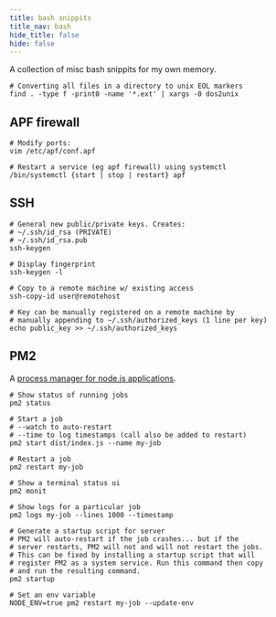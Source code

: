 ```yaml
---
title: bash snippits
title_nav: bash
hide_title: false
hide: false
---
```


A collection of misc bash snippits for my own memory.

```shell
# Converting all files in a directory to unix EOL markers
find . -type f -print0 -name '*.ext' | xargs -0 dos2unix
```

## APF firewall
```shell
# Modify ports:
vim /etc/apf/conf.apf

# Restart a service (eg apf firewall) using systemctl
/bin/systemctl {start | stop | restart} apf
```

## SSH

```shell
# General new public/private keys. Creates:
# ~/.ssh/id_rsa (PRIVATE)
# ~/.ssh/id_rsa.pub
ssh-keygen

# Display fingerprint
ssh-keygen -l

# Copy to a remote machine w/ existing access
ssh-copy-id user@remotehost

# Key can be manually registered on a remote machine by
# manually appending to ~/.ssh/authorized_keys (1 line per key)
echo public_key >> ~/.ssh/authorized_keys
```

## PM2
A [process manager for node.js applications](https://pm2.keymetrics.io/).

```shell
# Show status of running jobs
pm2 status

# Start a job
# --watch to auto-restart
# --time to log timestamps (call also be added to restart)
pm2 start dist/index.js --name my-job

# Restart a job
pm2 restart my-job

# Show a terminal status ui
pm2 monit

# Show logs for a particular job
pm2 logs my-job --lines 1000 --timestamp

# Generate a startup script for server
# PM2 will auto-restart if the job crashes... but if the
# server restarts, PM2 will not and will not restart the jobs.
# This can be fixed by installing a startup script that will
# register PM2 as a system service. Run this command then copy
# and run the resulting command.
pm2 startup

# Set an env variable
NODE_ENV=true pm2 restart my-job --update-env
```